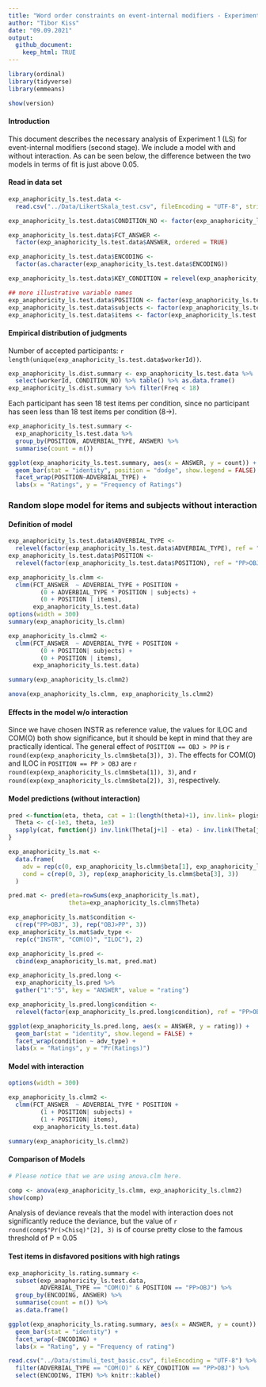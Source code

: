 ```yaml
---
title: "Word order constraints on event-internal modifiers - Experiment 1: Likert Scale study on Anaphoricity"
author: "Tibor Kiss"
date: "09.09.2021"
output:
  github_document:
    keep_html: TRUE
---
```


```r
library(ordinal)
library(tidyverse)
library(emmeans)

show(version)
```

#### Introduction

This document describes the necessary analysis of Experiment 1 (LS) for event-internal modifiers (second stage). We include a model with and without interaction. As can be seen below, the difference between the two models in terms of fit is just above 0.05. 


#### Read in data set

```r
exp_anaphoricity_ls.test.data <- 
  read.csv("../Data/LikertSkala_test.csv", fileEncoding = "UTF-8", stringsAsFactors = TRUE)

exp_anaphoricity_ls.test.data$CONDITION_NO <- factor(exp_anaphoricity_ls.test.data$CONDITION_NO)

exp_anaphoricity_ls.test.data$FCT_ANSWER <- 
  factor(exp_anaphoricity_ls.test.data$ANSWER, ordered = TRUE)

exp_anaphoricity_ls.test.data$ENCODING <- 
  factor(as.character(exp_anaphoricity_ls.test.data$ENCODING))

exp_anaphoricity_ls.test.data$KEY_CONDITION = relevel(exp_anaphoricity_ls.test.data$KEY_CONDITION, "PP>OBJ") ## CONDITION_NO 1

## more illustrative variable names
exp_anaphoricity_ls.test.data$POSITION <- factor(exp_anaphoricity_ls.test.data$KEY_CONDITION)
exp_anaphoricity_ls.test.data$subjects <- factor(exp_anaphoricity_ls.test.data$workerId)
exp_anaphoricity_ls.test.data$items <- factor(exp_anaphoricity_ls.test.data$ENCODING)

```

#### Empirical distribution of judgments

Number of accepted participants: `r length(unique(exp_anaphoricity_ls.test.data$workerId))`.

```r
exp_anaphoricity_ls.dist.summary <- exp_anaphoricity_ls.test.data %>% 
  select(workerId, CONDITION_NO) %>% table() %>% as.data.frame()
exp_anaphoricity_ls.dist.summary %>% filter(Freq < 18)
```

Each participant has seen 18 test items per condition, since no participant has seen less than 18 test items per condition (8->). 

```r

exp_anaphoricity_ls.test.summary <- 
  exp_anaphoricity_ls.test.data %>% 
  group_by(POSITION, ADVERBIAL_TYPE, ANSWER) %>% 
  summarise(count = n())

ggplot(exp_anaphoricity_ls.test.summary, aes(x = ANSWER, y = count)) +
  geom_bar(stat = "identity", position = "dodge", show.legend = FALSE) +
  facet_wrap(POSITION~ADVERBIAL_TYPE) + 
  labs(x = "Ratings", y = "Frequency of Ratings")

```


### Random slope model for items and subjects without interaction

#### Definition of model

```r

exp_anaphoricity_ls.test.data$ADVERBIAL_TYPE <-
  relevel(factor(exp_anaphoricity_ls.test.data$ADVERBIAL_TYPE), ref = "INSTR")
exp_anaphoricity_ls.test.data$POSITION <-
  relevel(factor(exp_anaphoricity_ls.test.data$POSITION), ref = "PP>OBJ")

exp_anaphoricity_ls.clmm <- 
  clmm(FCT_ANSWER  ~ ADVERBIAL_TYPE + POSITION + 
         (0 + ADVERBIAL_TYPE * POSITION | subjects) +
         (0 + POSITION | items), 
       exp_anaphoricity_ls.test.data)
options(width = 300)
summary(exp_anaphoricity_ls.clmm)

exp_anaphoricity_ls.clmm2 <- 
  clmm(FCT_ANSWER  ~ ADVERBIAL_TYPE + POSITION + 
         (0 + POSITION| subjects) +
         (0 + POSITION | items), 
       exp_anaphoricity_ls.test.data)

summary(exp_anaphoricity_ls.clmm2)

anova(exp_anaphoricity_ls.clmm, exp_anaphoricity_ls.clmm2)


```

#### Effects in the model w/o interaction

Since we have chosen INSTR as reference value, the values for ILOC and COM(O) both show significance, but it should be kept in mind that they are practically identical. The general effect of `POSITION == OBJ > PP` is `r round(exp(exp_anaphoricity_ls.clmm$beta[3]), 3)`. The effects for COM(O) and ILOC in `POSITION == PP > OBJ` are `r round(exp(exp_anaphoricity_ls.clmm$beta[1]), 3)`, and `r round(exp(exp_anaphoricity_ls.clmm$beta[2]), 3)`, respectively.  


#### Model predictions (without interaction)

```r

pred <-function(eta, theta, cat = 1:(length(theta)+1), inv.link= plogis){
  Theta <- c(-1e3, theta, 1e3)
  sapply(cat, function(j) inv.link(Theta[j+1] - eta) - inv.link(Theta[j] - eta))
}

exp_anaphoricity_ls.mat <- 
  data.frame(
    adv = rep(c(0, exp_anaphoricity_ls.clmm$beta[1], exp_anaphoricity_ls.clmm$beta[2]), 2),
    cond = c(rep(0, 3), rep(exp_anaphoricity_ls.clmm$beta[3], 3))
  )

pred.mat <- pred(eta=rowSums(exp_anaphoricity_ls.mat), 
                 theta=exp_anaphoricity_ls.clmm$Theta)

exp_anaphoricity_ls.mat$condition <- 
  c(rep("PP>OBJ", 3), rep("OBJ>PP", 3))
exp_anaphoricity_ls.mat$adv_type <- 
  rep(c("INSTR", "COM(O)", "ILOC"), 2)

exp_anaphoricity_ls.pred <- 
  cbind(exp_anaphoricity_ls.mat, pred.mat)

exp_anaphoricity_ls.pred.long <- 
  exp_anaphoricity_ls.pred %>%
  gather("1":"5", key = "ANSWER", value = "rating")

exp_anaphoricity_ls.pred.long$condition <- 
  relevel(factor(exp_anaphoricity_ls.pred.long$condition), ref = "PP>OBJ")

ggplot(exp_anaphoricity_ls.pred.long, aes(x = ANSWER, y = rating)) + 
  geom_bar(stat = "identity", show.legend = FALSE) + 
  facet_wrap(condition ~ adv_type) + 
  labs(x = "Ratings", y = "Pr(Ratings)")


```

#### Model with interaction

```r

options(width = 300)

exp_anaphoricity_ls.clmm2 <- 
  clmm(FCT_ANSWER  ~ ADVERBIAL_TYPE * POSITION + 
         (1 + POSITION| subjects) + 
         (1 + POSITION| items), 
       exp_anaphoricity_ls.test.data)

summary(exp_anaphoricity_ls.clmm2)


```


#### Comparison of Models


```r

# Please notice that we are using anova.clm here.

comp <- anova(exp_anaphoricity_ls.clmm, exp_anaphoricity_ls.clmm2)
show(comp)
```

Analysis of deviance reveals that the model with interaction does not significantly reduce the deviance, but the value of `r round(comp$"Pr(>Chisq)"[2], 3)` is of course pretty close to the famous threshold of P = 0.05


#### Test items in disfavored positions with high ratings 

```r

exp_anaphoricity_ls.rating.summary <- 
  subset(exp_anaphoricity_ls.test.data, 
         ADVERBIAL_TYPE == "COM(O)" & POSITION == "PP>OBJ") %>% 
  group_by(ENCODING, ANSWER) %>% 
  summarise(count = n()) %>%
  as.data.frame()

ggplot(exp_anaphoricity_ls.rating.summary, aes(x = ANSWER, y = count)) +
  geom_bar(stat = "identity") +
  facet_wrap(~ENCODING) +
  labs(x = "Rating", y = "Frequency of rating")
```

```r
read.csv("../Data/stimuli_test_basic.csv", fileEncoding = "UTF-8") %>% 
  filter(ADVERBIAL_TYPE == "COM(O)" & KEY_CONDITION == "PP>OBJ") %>%
  select(ENCODING, ITEM) %>% knitr::kable()
```

